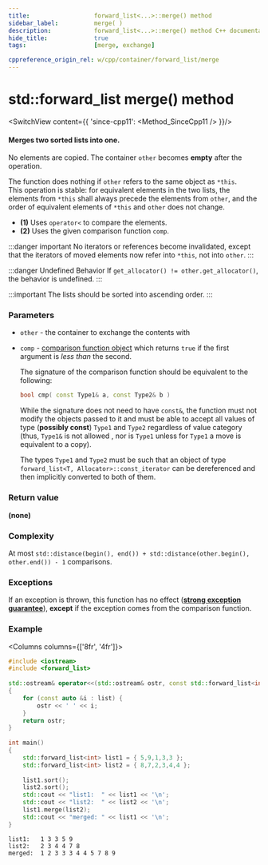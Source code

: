 ```yaml
---
title:					forward_list<...>::merge() method
sidebar_label:			merge( )
description:			forward_list<...>::merge() method C++ documentation
hide_title:				true
tags:					[merge, exchange]

cppreference_origin_rel: w/cpp/container/forward_list/merge
---
```


<!-- Terms -->

<!----------------- Codes ---------------------->

<!-- merge() -->

# std::forward_list merge() method

<SwitchView content={{
	'since-cpp11': <Method_SinceCpp11 />
}}/>

#### Merges two sorted lists into one.

No elements are copied. The container `other` becomes **empty** after the operation. 

The function does nothing if `other` refers to the same object as `*this`.  
This operation is stable: for equivalent elements in the two lists, the elements from `*this` shall always precede the elements from `other`, and the order of equivalent elements of `*this` and `other` does not change.

 - **(1)** Uses `operator<` to compare the elements.
 - **(2)** Uses the given comparison function `comp`.

:::danger important
No iterators or references become invalidated, except that the iterators of moved elements now refer into `*this`, not into `other`.
:::

:::danger Undefined Behavior
If `get_allocator() != other.get_allocator()`, the <Tooltip title={Term_UndefinedBehaviour}>behavior is undefined</Tooltip>.
:::

:::important
The lists should be sorted into ascending order.
:::

### Parameters

 - `other` - the container to exchange the contents with
 - `comp` - [comparison function object](/docs/named_req/Compare) which returns `true` if the first argument is *less than* the second.

	The signature of the comparison function should be equivalent to the following:
	```cpp
	bool cmp( const Type1& a, const Type2& b )
	```
	While the signature does not need to have `const&`, the function must not modify the objects passed to it and must be able to accept all values of type (**possibly const**) `Type1` and `Type2` regardless of value category (thus, `Type1&` is not allowed <Since v='cpp11'>, nor is <code>Type1</code> unless for <code>Type1</code> a move is equivalent to a copy</Since>).

	The types `Type1` and `Type2` must be such that an object of type `forward_list<T, Allocator>::const_iterator` can be dereferenced and then implicitly converted to both of them.

### Return value

**(none)**

### Complexity

At most `std::distance(begin(), end()) + std::distance(other.begin(), other.end()) - 1` comparisons.

### Exceptions

If an exception is thrown, this function has no effect ([**strong exception guarantee**](#)), **except** if the exception comes from the comparison function.

### Example

<Columns columns={['8fr', '4fr']}>
<div>

```cpp title='Main.cpp' showLineNumbers
#include <iostream>
#include <forward_list>
 
std::ostream& operator<<(std::ostream& ostr, const std::forward_list<int>& list)
{
    for (const auto &i : list) {
        ostr << ' ' << i;
    }
    return ostr;
}
 
int main()
{
    std::forward_list<int> list1 = { 5,9,1,3,3 };
    std::forward_list<int> list2 = { 8,7,2,3,4,4 };
 
    list1.sort();
    list2.sort();
    std::cout << "list1:  " << list1 << '\n';
    std::cout << "list2:  " << list2 << '\n';
    list1.merge(list2);
    std::cout << "merged: " << list1 << '\n';
}
```

</div>
<div>

```plaintext title="Output"
list1:   1 3 3 5 9
list2:   2 3 4 4 7 8
merged:  1 2 3 3 3 4 4 5 7 8 9
```

</div>
</Columns>
